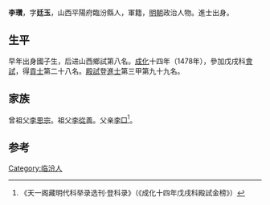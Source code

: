 {{Otheruses|other=名为李瓚的其他人物|李瓚}}
{{Otheruses|other=名为李廷玉的其他人物|李廷玉}}

'''李瓚'''，字'''廷玉'''，山西平陽府臨汾縣人，軍籍，[[明朝|明朝]]政治人物。進士出身。

== 生平 ==
早年出身國子生，后进山西鄉試第八名。[[成化|成化]]十四年（1478年），參加戊戌科[[會試|會試]]，得[[貢士|貢士]]第二十八名。[[殿試|殿試]]登[[進士|進士]]第三甲第九十九名。

== 家族 ==
曾祖父[[李思宗|李思宗]]。祖父[[李從善|李從善]]。父亲[[李□|李□]]<ref>《天一阁藏明代科举录选刊·登科录》（《成化十四年戊戌科殿試金榜》）</ref>。

==参考==
{{reflist}}

{{成化十四年戊戌科殿試金榜}}

{{Authority control}}

{{DEFAULTSORT:}}
[[Category:临汾人|Category:临汾人]]


{{明朝人物小作品}}
